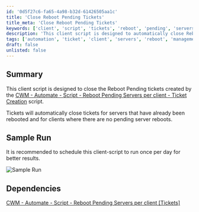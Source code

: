 ```yaml
---
id: '0d5f27c6-fa65-4a98-b32d-61426505aa1c'
title: 'Close Reboot Pending Tickets'
title_meta: 'Close Reboot Pending Tickets'
keywords: ['client', 'script', 'tickets', 'reboot', 'pending', 'servers']
description: 'This client script is designed to automatically close Reboot Pending tickets for servers that have already been rebooted and for clients without any pending server reboots. It is recommended to schedule this script to run once per day to ensure optimal performance and ticket management.'
tags: ['automation', 'ticket', 'client', 'servers', 'reboot', 'management']
draft: false
unlisted: false
---
```

## Summary

This client script is designed to close the Reboot Pending tickets created by the [CWM - Automate - Script - Reboot Pending Servers per client - Ticket Creation](https://proval.itglue.com/DOC-5078775-13967831) script.

Tickets will automatically close tickets for servers that have already been rebooted and for clients where there are no pending server reboots.

## Sample Run

It is recommended to schedule this client-script to run once per day for better results.

![Sample Run](../../../static/img/Reboot-Pending-Servers-per-client---Ticket-Management/image_1.png)

## Dependencies

[CWM - Automate - Script - Reboot Pending Servers per client [Tickets]](https://proval.itglue.com/DOC-5078775-13967831)











